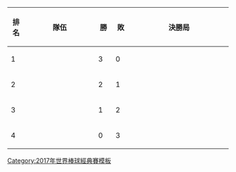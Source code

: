 {| class=wikitable style=text-align:center
!width=25|排名
!width=170|隊伍
!width=25|勝
!width=25|敗
!width=250|決勝局
|- style="background-color:#ccffcc;"
|1
|align=left|{{bb|JPN}}
|3||0||
|- style="background-color:#ccffcc;"
|2
|align=left|{{bb|CUB}}
|2||1||
|- style="background-color:#ffffcc;"
|3
|align=left|{{bb|AUS}}
|1||2||
|- style="background-color:#ffcccc;"
|4
|align=left|{{bb|CHN|name=中國}}
|0||3||
|}
<noinclude>
[[Category:2017年世界棒球經典賽模板]]
</noinclude>